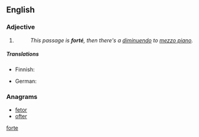 {{rfv}}
{{also|forte}}
==English==

===Adjective===
{{en-adj|fortissimo|sup=fortississimo}}

# {{label|en|music}} {{alternative spelling of|forte||loud|lang=en}}
#: ''This passage is '''forté''', then there's a [[diminuendo]] to [[mezzo piano]].''

=====Translations=====
{{trans-top|music: loud}}
* Finnish: {{t+|fi|forte}}
{{trans-mid}}
* German: {{t+|de|forte}}
{{trans-bottom}}

===Anagrams===
* [[fetor#English|fetor]]
* [[ofter#English|ofter]]

[[Category:English terms spelled with É|forte]]